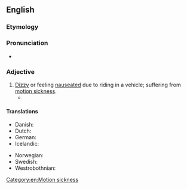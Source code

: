==English==

===Etymology===
{{compound|en|car|sick}}

===Pronunciation===
* {{rhymes|en|ɑː(ɹ)sɪk|s=2}}

===Adjective===
{{en-adj}}

# [[dizzy#English|Dizzy]] or feeling [[nauseated]] due to riding in a vehicle; suffering from [[motion sickness]].
#* {{quote-song|en|year=2022|title=Becoming All Alone|author={{w|Regina Spektor}}|album={{w|Home, Before and After}}|passage=But this whole world / It makes me '''carsick''' / Stop the meter, sir}}

====Translations====
{{trans-top|feeling nauseated due to riding in a vehicle}}
* Danish: {{t|da|køresyg}}
* Dutch: {{t+|nl|wagenziek}}
* German: {{t|de|autokrank}}
* Icelandic: {{t|is|bílveikur}}
{{trans-mid}}
* Norwegian: {{t|no|bilsyk}}
* Swedish: {{t+|sv|åksjuk}}
* Westrobothnian: {{t|gmq-bot|tjärrsjuk}}
{{trans-bottom}}

[[Category:en:Motion sickness]]